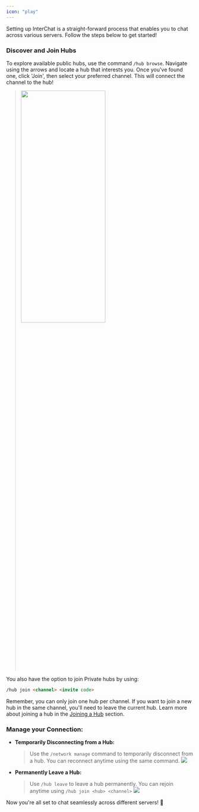 ```yaml
---
icon: "play"
---
```


Setting up InterChat is a straight-forward process that enables you to chat across various servers. Follow the steps below to get started!

### Discover and Join Hubs

To explore available public hubs, use the command `/hub browse`. Navigate using the arrows and locate a hub that interests you. Once you've found one, click 'Join', then select your preferred channel. This will connect the channel to the hub!
> <img src="/images/browse.png" width="70%" height="40%"/>


You also have the option to join Private hubs by using:

```md
/hub join <channel> <invite code>
```

Remember, you can only join one hub per channel. If you want to join a new hub in the same channel, you'll need to leave the current hub. Learn more about joining a hub in the [Joining a Hub](/content/hub/joining) section.

### **Manage your Connection:**

- **Temporarily Disconnecting from a Hub:**

  > Use the `/network manage` command to temporarily disconnect from a hub. You can reconnect anytime using the same command.
  > ![](/images/NetworkManage.png)

- **Permanently Leave a Hub:**

  > Use `/hub leave` to leave a hub permanently. You can rejoin anytime using `/hub join <hub> <channel>`
  > ![](/images/HubLeave.png)

Now you're all set to chat seamlessly across different servers! 🚀
